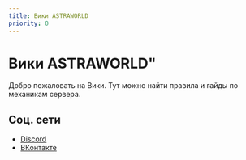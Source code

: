 ```yaml
---
title: Вики ASTRAWORLD
priority: 0
---
```


# Вики ASTRAWORLD"

Добро пожаловать на Вики. Тут можно найти правила и гайды по механикам сервера.

## Соц. сети

- [Discord](https://astraworld.club/discord)
- [ВКонтакте](https://astraworld.club/vk)
